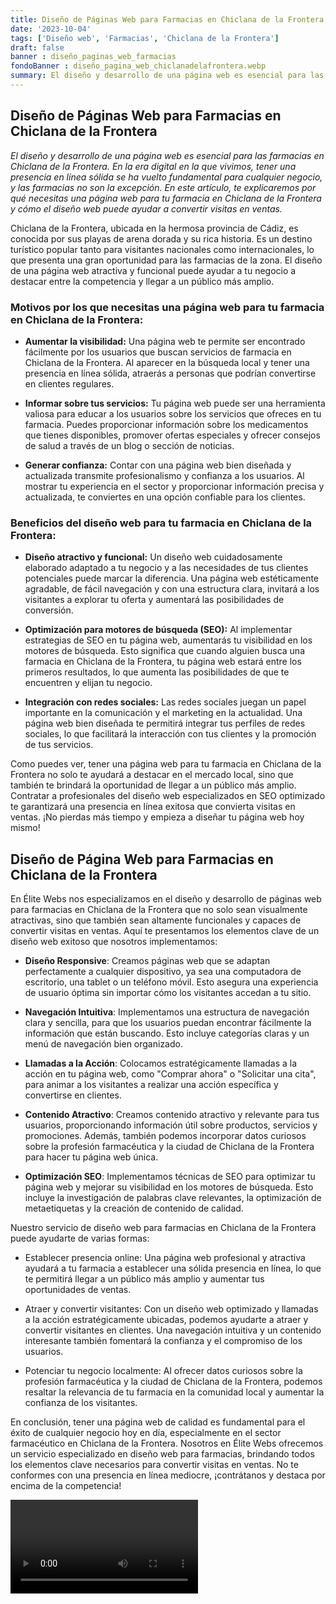 ```yaml
---
title: Diseño de Páginas Web para Farmacias en Chiclana de la Frontera
date: '2023-10-04'
tags: ['Diseño web', 'Farmacias', 'Chiclana de la Frontera']
draft: false
banner : diseño_paginas_web_farmacias
fondoBanner : diseño_pagina_web_chiclanadelafrontera.webp
summary: El diseño y desarrollo de una página web es esencial para las farmacias en Chiclana de la Frontera. En la era digital en la que vivimos, tener una presencia en línea sólida se ha vuelto fundamental para cualquier negocio, y las farmacias no son la excepción. En este artículo, te explicaremos por qué necesitas una página web para tu farmacia en Chiclana de la Frontera y cómo el diseño web puede ayudar a convertir visitas en ventas.
---
```


## Diseño de Páginas Web para Farmacias en Chiclana de la Frontera

*El diseño y desarrollo de una página web es esencial para las farmacias en Chiclana de la Frontera. En la era digital en la que vivimos, tener una presencia en línea sólida se ha vuelto fundamental para cualquier negocio, y las farmacias no son la excepción. En este artículo, te explicaremos por qué necesitas una página web para tu farmacia en Chiclana de la Frontera y cómo el diseño web puede ayudar a convertir visitas en ventas.*

Chiclana de la Frontera, ubicada en la hermosa provincia de Cádiz, es conocida por sus playas de arena dorada y su rica historia. Es un destino turístico popular tanto para visitantes nacionales como internacionales, lo que presenta una gran oportunidad para las farmacias de la zona. El diseño de una página web atractiva y funcional puede ayudar a tu negocio a destacar entre la competencia y llegar a un público más amplio.

### Motivos por los que necesitas una página web para tu farmacia en Chiclana de la Frontera:

- **Aumentar la visibilidad:** Una página web te permite ser encontrado fácilmente por los usuarios que buscan servicios de farmacia en Chiclana de la Frontera. Al aparecer en la búsqueda local y tener una presencia en línea sólida, atraerás a personas que podrían convertirse en clientes regulares.

- **Informar sobre tus servicios:** Tu página web puede ser una herramienta valiosa para educar a los usuarios sobre los servicios que ofreces en tu farmacia. Puedes proporcionar información sobre los medicamentos que tienes disponibles, promover ofertas especiales y ofrecer consejos de salud a través de un blog o sección de noticias.

- **Generar confianza:** Contar con una página web bien diseñada y actualizada transmite profesionalismo y confianza a los usuarios. Al mostrar tu experiencia en el sector y proporcionar información precisa y actualizada, te conviertes en una opción confiable para los clientes.

### Beneficios del diseño web para tu farmacia en Chiclana de la Frontera:

- **Diseño atractivo y funcional:** Un diseño web cuidadosamente elaborado adaptado a tu negocio y a las necesidades de tus clientes potenciales puede marcar la diferencia. Una página web estéticamente agradable, de fácil navegación y con una estructura clara, invitará a los visitantes a explorar tu oferta y aumentará las posibilidades de conversión.

- **Optimización para motores de búsqueda (SEO):** Al implementar estrategias de SEO en tu página web, aumentarás tu visibilidad en los motores de búsqueda. Esto significa que cuando alguien busca una farmacia en Chiclana de la Frontera, tu página web estará entre los primeros resultados, lo que aumenta las posibilidades de que te encuentren y elijan tu negocio.

- **Integración con redes sociales:** Las redes sociales juegan un papel importante en la comunicación y el marketing en la actualidad. Una página web bien diseñada te permitirá integrar tus perfiles de redes sociales, lo que facilitará la interacción con tus clientes y la promoción de tus servicios.

Como puedes ver, tener una página web para tu farmacia en Chiclana de la Frontera no solo te ayudará a destacar en el mercado local, sino que también te brindará la oportunidad de llegar a un público más amplio. Contratar a profesionales del diseño web especializados en SEO optimizado te garantizará una presencia en línea exitosa que convierta visitas en ventas. ¡No pierdas más tiempo y empieza a diseñar tu página web hoy mismo!

<GifSeo />

<Cta />

## Diseño de Página Web para Farmacias en Chiclana de la Frontera

En Élite Webs nos especializamos en el diseño y desarrollo de páginas web para farmacias en Chiclana de la Frontera que no solo sean visualmente atractivas, sino que también sean altamente funcionales y capaces de convertir visitas en ventas. Aquí te presentamos los elementos clave de un diseño web exitoso que nosotros implementamos:

- **Diseño Responsive**: Creamos páginas web que se adaptan perfectamente a cualquier dispositivo, ya sea una computadora de escritorio, una tablet o un teléfono móvil. Esto asegura una experiencia de usuario óptima sin importar cómo los visitantes accedan a tu sitio.

- **Navegación Intuitiva**: Implementamos una estructura de navegación clara y sencilla, para que los usuarios puedan encontrar fácilmente la información que están buscando. Esto incluye categorías claras y un menú de navegación bien organizado.

- **Llamadas a la Acción**: Colocamos estratégicamente llamadas a la acción en tu página web, como "Comprar ahora" o "Solicitar una cita", para animar a los visitantes a realizar una acción específica y convertirse en clientes.

- **Contenido Atractivo**: Creamos contenido atractivo y relevante para tus usuarios, proporcionando información útil sobre productos, servicios y promociones. Además, también podemos incorporar datos curiosos sobre la profesión farmacéutica y la ciudad de Chiclana de la Frontera para hacer tu página web única.

- **Optimización SEO**: Implementamos técnicas de SEO para optimizar tu página web y mejorar su visibilidad en los motores de búsqueda. Esto incluye la investigación de palabras clave relevantes, la optimización de metaetiquetas y la creación de contenido de calidad.

Nuestro servicio de diseño web para farmacias en Chiclana de la Frontera puede ayudarte de varias formas:

- Establecer presencia online: Una página web profesional y atractiva ayudará a tu farmacia a establecer una sólida presencia en línea, lo que te permitirá llegar a un público más amplio y aumentar tus oportunidades de ventas.

- Atraer y convertir visitantes: Con un diseño web optimizado y llamadas a la acción estratégicamente ubicadas, podemos ayudarte a atraer y convertir visitantes en clientes. Una navegación intuitiva y un contenido interesante también fomentará la confianza y el compromiso de los usuarios.

- Potenciar tu negocio localmente: Al ofrecer datos curiosos sobre la profesión farmacéutica y la ciudad de Chiclana de la Frontera, podemos resaltar la relevancia de tu farmacia en la comunidad local y aumentar la confianza de los visitantes.

En conclusión, tener una página web de calidad es fundamental para el éxito de cualquier negocio hoy en día, especialmente en el sector farmacéutico en Chiclana de la Frontera. Nosotros en Élite Webs ofrecemos un servicio especializado en diseño web para farmacias, brindando todos los elementos clave necesarios para convertir visitas en ventas. No te conformes con una presencia en línea mediocre, ¡contrátanos y destaca por encima de la competencia!

<Video />

<CtaBot job='Farmacias' city='Chiclana de la Frontera'/>

<Gmaps query='Chiclana de la Frontera+españa+maps' />
